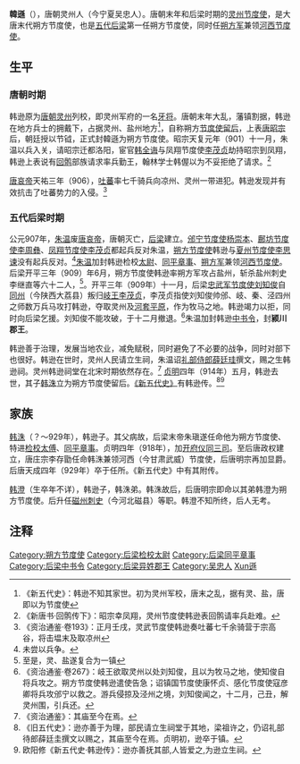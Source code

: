 '''韓遜'''（{{bd|9世纪|?|914年||catIdx=Han韓遜}}），唐朝灵州人（今宁夏吴忠人）。唐朝末年和后梁时期的[[朔方节度使|灵州节度使]]，是大唐末代朔方节度使，也是[[五代|五代]][[后梁|后梁]]第一任朔方节度使，同时任[[朔方军|朔方军]]兼领[[河西节度使|河西节度使]]。

==生平==
===唐朝时期===
韩逊原为[[唐朝|唐朝]][[灵州|灵州]]列校，即灵州军府的一名[[牙将|牙将]]。唐朝末年大乱，藩镇割据，韩逊在地方兵士的拥戴下，占据灵州、盐州地方<ref>《新五代史》：韩逊不知其家世。初为灵州军校，唐末之乱，据有灵、盐，唐即以为节度使</ref>，自称朔方[[节度使留后|节度使留后]]，上表[[唐昭宗|唐昭宗]]后，朝廷授以节钺，正式封韓遜为朔方节度使。昭宗天复元年（901）十一月，朱温以兵入关，请昭宗迁都洛阳，宦官[[韩全诲|韩全诲]]与凤翔节度使[[李茂贞|李茂贞]]劫持昭宗到凤翔，韩逊上表说有[[回鹘|回鹘]]部族请求率兵勤王，翰林学士韩偓以为不妥拒绝了请求。<ref>《新唐书·回鹘传下》：昭宗幸凤翔，灵州节度使韩逊表回鹘请率兵赴难。</ref>

[[唐哀帝|唐哀帝]]天祐三年（906），[[吐蕃|吐蕃]]率七千骑兵向凉州、灵州一带进犯。韩逊发现并有效抗击了吐蕃势力的入侵。<ref>《资治通鉴·卷193》：正月壬戌，灵武节度使韩逊奏吐蕃七千余骑营于宗高谷，将击塭末及取凉州</ref>
===五代后梁时期===
公元907年，[[朱温|朱温]]废[[唐哀帝|唐哀帝]]，唐朝灭亡，[[后梁|后梁]]建立。[[邠宁节度使|邠宁节度使]][[杨崇本|杨崇本]]、[[鄜坊节度使|鄜坊节度使]][[李周彝|李周彝]]、[[凤翔节度使|凤翔节度使]][[李茂贞|李茂贞]]都起兵反对朱温，[[朔方节度使|朔方节度使]]韩逊与[[夏州节度使|夏州节度使]][[李思谏|李思谏]]没有起兵反对。<ref>未尝以兵争。</ref>[[朱温|朱温]]加封韩逊检校[[太尉|太尉]]、[[同平章事|同平章事]]、[[朔方军|朔方军]]兼领[[河西节度使|河西节度使]]。后梁开平三年（909）年6月，朔方节度使韩逊率朔方军攻占盐州，斩杀盐州刺史李继直等六十二人，<ref>至是，灵、盐遂复合为一镇</ref>。开平三年（909年）十一月，后梁[[忠武军节度使|忠武军节度使]][[刘知俊|刘知俊]]自[[同州|同州]]（今陕西大荔县）叛归[[岐王|岐王]][[李茂贞|李茂贞]]，李茂贞指使刘知俊帅邠、岐、秦、泾四州之师数万兵马攻打韩逊，夺取灵州及[[河套平原|河套平原]]，作为牧马之地。韩逊竭力以拒，同时向后梁乞援。刘知俊不能攻破，于十二月撤退。<ref>《资治通鉴·卷267》：岐王欲取灵州以处刘知俊，且以为牧马之地，使知俊自将兵攻之。朔方节度使韩逊遣使告急；诏镇国节度使康怀贞、感化节度使寇彦卿将兵攻邠宁以救之。游兵侵掠及泾州之境，刘知俊闻之，十二月，己丑，解灵州围，引兵还。</ref>朱温加封韩逊[[中书令|中书令]]，封'''颍川郡王'''。

韩逊善于治理，发展当地农业，减免赋税，同时避免了不必要的战争，同时对部下也很好。韩逊在世时，灵州人民请立生祠，朱温诏[[礼部侍郎|礼部侍郎]][[薛廷珪|薛廷珪]]撰文，赐之生韩逊祠。灵州韩逊祠堂在北宋时期依然存在。<ref>《资治通鉴》：其庙至今在焉。</ref>
[[贞明_(后梁)|贞明]]四年（914年）五月，韩逊去世，其子[[韩洙|韩洙]]立为朔方节度使留后。[[《新五代史》|《新五代史》]]有韩逊传。<ref>《旧五代史》：逊亦善于为理，部民请立生祠堂于其地，梁祖许之，仍诏礼部待郎薛廷圭撰文以赐之，其庙至今在焉。贞明初，逊卒于镇。</ref><ref>欧阳修《新五代史·韩逊传》：逊亦善抚其部,人皆爱之,为逊立生祠。</ref>

==家族==
[[韩洙|韩洙]]（？～929年），韩逊子。其父病故，后梁末帝朱瑱遂任命他为朔方节度使、特进[[检校太傅|检校太傅]]、[[同平章事|同平章事]]。贞明四年（918年），加[[开府仪同三司|开府仪同三司]]。至后唐政权建立，唐庄宗李存勖任命韩洙兼领河西（今甘肃武威）节度使，后唐明宗再加显爵。后唐天成四年（929年）卒于任所。《新五代史》中有其附传。

[[韩澄|韩澄]]（生卒年不详），韩逊子，韩洙弟。韩洙故后，后唐明宗即命以其弟韩澄为朔方节度使。后升任[[磁州刺史|磁州刺史]]（今河北磁县）等职。韩澄不知所终，后人无考。
== 注释 ==
{{Reflist|25em}}

{{start box}}
{{succession box|[[韩遵|韩遵]]|[[韩洙|韩洙]]|[[朔方节度使|朔方节度使]]|唐末－914年}}
{{end box}}

{{DEFAULTSORT:Han韓遜}}
[[Category:朔方节度使|Category:朔方节度使]]
[[Category:后梁检校太尉|Category:后梁检校太尉]]
[[Category:后梁同平章事|Category:后梁同平章事]]
[[Category:后梁中书令|Category:后梁中书令]]
[[Category:后梁异姓郡王|Category:后梁异姓郡王]]
[[Category:吴忠人|Category:吴忠人]]
[[Category:韩姓|Xun遜]]